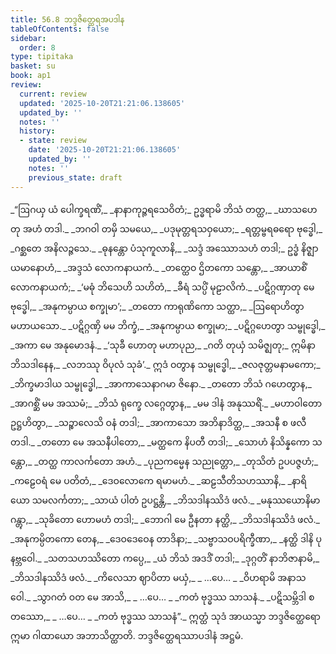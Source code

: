 ```yaml
---
title: 56.8 ဘဒ္ဒဇိတ္ထေရအပဒါန
tableOfContents: false
sidebar:
  order: 8
type: tipitaka
basket: su
book: ap1
review:
  current: review
  updated: '2025-10-20T21:21:06.138605'
  updated_by: ''
  notes: ''
  history:
  - state: review
    date: '2025-10-20T21:21:06.138605'
    updated_by: ''
    notes: ''
    previous_state: draft
---
```



<DynamicBreadcrumb />


<ReviewStatus review={frontmatter.review} showDetails={true} />

<HypothesisAnnotation frontmatter={frontmatter} />

<Division number="98" book="ap1" e="ch" v="20" p="437">

<Paragraph number="7782" type="verses" book="ap1">
_“ဩဂယှ ယံ ပေါက္ခရဏိံ,_  
_နာနာကုဉ္ဇရသေဝိတံ;_  
ဥဒ္ဓရာမိ ဘိသံ တတ္ထ,_  
_ဃာသဟေတု အဟံ တဒါ._  

</Paragraph>

</Division>
<Division number="99" book="ap1" e="ch" v="20" p="437">

<Paragraph number="7783" type="verses" book="ap1">
_ဘဂဝါ တမှိ သမယေ,_  
_ပဒုမုတ္တရသဝှယော;_  
_ရတ္တမ္ဗရဓရော ဗုဒ္ဓေါ,_  
_ဂစ္ဆတေ အနိလဉ္ဇသေ._  

</Paragraph>

</Division>
<Division number="100" book="ap1" e="ch" v="20" p="437">

<Paragraph number="7784" type="verses" book="ap1">
_ဓုနန္တော ပံသုကူလာနိ,_  
_သဒ္ဒံ အဿောသဟံ တဒါ;_  
ဥဒ္ဓံ နိဇ္ဈာယမာနောဟံ,_  
_အဒ္ဒသံ လောကနာယကံ._  

</Paragraph>

</Division>
<Division number="101" book="ap1" e="ch" v="20" p="437">

<Paragraph number="7785" type="verses" book="ap1">
_တတ္ထေဝ ဌိတကော သန္တော,_  
_အာယာစိံ လောကနာယကံ;_  
_‘မဓုံ ဘိသေဟိ သဟိတံ,_  
_ခီရံ သပ္ပိံ မုဠာလိကံ._  

</Paragraph>

</Division>
<Division number="102" book="ap1" e="ch" v="20" p="437">

<Paragraph number="7786" type="verses" book="ap1">
_ပဋိဂ္ဂဏှာတု မေ ဗုဒ္ဓေါ,_  
_အနုကမ္ပာယ စက္ခုမာ’;_  
_တတော ကာရုဏိကော သတ္ထာ,_  
_ဩရောဟိတွာ မဟာယသော._  

</Paragraph>

</Division>
<Division number="103" book="ap1" e="ch" v="20" p="437">

<Paragraph number="7787" type="verses" book="ap1">
_ပဋိဂ္ဂဏှိ မမ ဘိက္ခံ,_  
_အနုကမ္ပာယ စက္ခုမာ;_  
_ပဋိဂ္ဂဟေတွာ သမ္ဗုဒ္ဓေါ,_  
_အကာ မေ အနုမောဒနံ._  

</Paragraph>

</Division>
<Division number="104" book="ap1" e="ch" v="20" p="437">

<Paragraph number="7788" type="verses" book="ap1">
_‘သုခီ ဟောတု မဟာပုည,_  
_ဂတိ တုယှံ သမိဇ္ဈတု;_  
ဣမိနာ ဘိသဒါနေန,_  
_လဘဿု ဝိပုလံ သုခံ’._  

</Paragraph>

</Division>
<Division number="105" book="ap1" e="ch" v="20" p="437">

<Paragraph number="7789" type="verses" book="ap1">
ဣဒံ ဝတွာန သမ္ဗုဒ္ဓေါ,_  
_ဇလဇုတ္တမနာမကော;_  
_ဘိက္ခမာဒါယ သမ္ဗုဒ္ဓေါ,_  
_အာကာသေနာဂမာ ဇိနော._  

</Paragraph>

</Division>
<Division number="106" book="ap1" e="ch" v="20" p="437">

<Paragraph number="7790" type="verses" book="ap1">
_တတော ဘိသံ ဂဟေတွာန,_  
_အာဂစ္ဆိံ မမ အဿမံ;_  
_ဘိသံ ရုက္ခေ လဂ္ဂေတွာန,_  
_မမ ဒါနံ အနုဿရိံ._  

</Paragraph>

</Division>
<Division number="107" book="ap1" e="ch" v="20" p="438">

<Paragraph number="7791" type="verses" book="ap1">
_မဟာဝါတော ဥဋ္ဌဟိတွာ,_  
_သဉ္စာလေသိ ဝနံ တဒါ;_  
_အာကာသော အဘိနာဒိတ္ထ,_  
_အသနီ စ ဖလီ တဒါ._  

</Paragraph>

</Division>
<Division number="108" book="ap1" e="ch" v="20" p="438">

<Paragraph number="7792" type="verses" book="ap1">
_တတော မေ အသနီပါတော,_  
_မတ္ထကေ နိပတီ တဒါ;_  
_သောဟံ နိသိန္နကော သန္တော,_  
_တတ္ထ ကာလင်္ကတော အဟံ._  

</Paragraph>

</Division>
<Division number="109" book="ap1" e="ch" v="20" p="438">

<Paragraph number="7793" type="verses" book="ap1">
_ပုညကမ္မေန သညုတ္တော,_  
_တုသိတံ ဥပပဇ္ဇဟံ;_  
_ကဠေဝရံ မေ ပတိတံ,_  
_ဒေဝလောကေ ရမာမဟံ._  

</Paragraph>

</Division>
<Division number="110" book="ap1" e="ch" v="20" p="438">

<Paragraph number="7794" type="verses" book="ap1">
_ဆဠသီတိသဟဿာနိ,_  
_နာရိယော သမလင်္ကတာ;_  
_သာယံ ပါတံ ဥပဋ္ဌန္တိ,_  
_ဘိသဒါနဿိဒံ ဖလံ._  

</Paragraph>

</Division>
<Division number="111" book="ap1" e="ch" v="20" p="438">

<Paragraph number="7795" type="verses" book="ap1">
_မနုဿယောနိမာဂန္တွာ,_  
_သုခိတော ဟောမဟံ တဒါ;_  
_ဘောဂါ မေ ဦနတာ နတ္ထိ,_  
_ဘိသဒါနဿိဒံ ဖလံ._  

</Paragraph>

</Division>
<Division number="112" book="ap1" e="ch" v="20" p="438">

<Paragraph number="7796" type="verses" book="ap1">
_အနုကမ္ပိတကော တေန,_  
_ဒေဝဒေဝေန တာဒိနာ;_  
_သဗ္ဗာသဝပရိက္ခီဏာ,_  
_နတ္ထိ ဒါနိ ပုနဗ္ဘဝေါ._  

</Paragraph>

</Division>
<Division number="113" book="ap1" e="ch" v="20" p="438">

<Paragraph number="7797" type="verses" book="ap1">
_သတသဟဿိတော ကပ္ပေ,_  
_ယံ ဘိသံ အဒဒိံ တဒါ;_  
_ဒုဂ္ဂတိံ နာဘိဇာနာမိ,_  
_ဘိသဒါနဿိဒံ ဖလံ._  

</Paragraph>

</Division>
<Division number="114" book="ap1" e="ch" v="20" p="438">

<Paragraph number="7798" type="verses" book="ap1">
_ကိလေသာ ဈာပိတာ မယှံ,_  
_ …ပေ… _  
_ဝိဟရာမိ အနာသဝေါ._  

</Paragraph>

</Division>
<Division number="115" book="ap1" e="ch" v="20" p="438">

<Paragraph number="7799" type="verses" book="ap1">
_သွာဂတံ ဝတ မေ အာသိ,_  
_ …ပေ… _  
_ကတံ ဗုဒ္ဓဿ သာသနံ._  

</Paragraph>

</Division>
<Division number="116" book="ap1" e="ch" v="20" p="438">

<Paragraph number="7800" type="verses" book="ap1">
_ပဋိသမ္ဘိဒါ စတဿော,_  
_ …ပေ… _  
_ကတံ ဗုဒ္ဓဿ သာသနံ”._  

</Paragraph>

<Paragraph number="7801" book="ap1">
ဣတ္ထံ သုဒံ အာယသ္မာ ဘဒ္ဒဇိတ္ထေရော ဣမာ ဂါထာယော အဘာသိတ္ထာတိ.

</Paragraph>
</Division>

<Paragraph number="7802" type="center" book="ap1">
ဘဒ္ဒဇိတ္ထေရဿာပဒါနံ အဋ္ဌမံ.
</Paragraph>